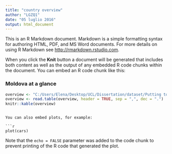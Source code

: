 ---
title: "country overview"
author: "LGZQ1"
date: "05 luglio 2016"
output: html_document
---

This is an R Markdown document. Markdown is a simple formatting syntax for authoring HTML, PDF, and MS Word documents. For more details on using R Markdown see <http://rmarkdown.rstudio.com>.

When you click the **Knit** button a document will be generated that includes both content as well as the output of any embedded R code chunks within the document. You can embed an R code chunk like this:

### Moldova at a glance

```{r}
overview <- "C:/Users/Elena/Desktop/UCL/Dissertation/dataset/Putting together/moldova overview.csv"
overview <- read.table(overview, header = TRUE, sep = ",", dec = ".")
knitr::kable(overview)
```
```

You can also embed plots, for example:

```{r, echo=FALSE}
plot(cars)
```

Note that the `echo = FALSE` parameter was added to the code chunk to prevent printing of the R code that generated the plot.
